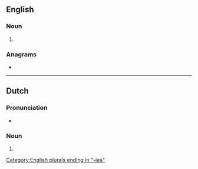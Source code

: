 ==English==

===Noun===
{{head|en|noun form}}

# {{plural of|en|monopoly}}

===Anagrams===
* {{anagrams|en|a=eilmnooops|monopolise}}

[[Category:English plurals ending in "-ies"]]

----

==Dutch==

===Pronunciation===
* {{audio|nl|Nl-monopolies.ogg|Audio}}

===Noun===
{{head|nl|noun plural form}}

# {{plural of|nl|monopolie}}